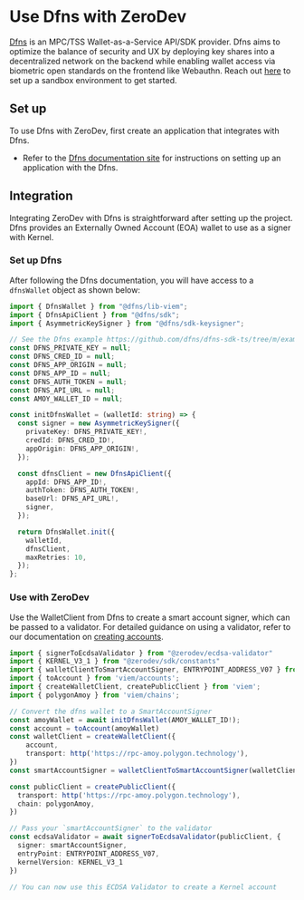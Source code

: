 # Use Dfns with ZeroDev

[Dfns](https://www.dfns.co/) is an MPC/TSS Wallet-as-a-Service API/SDK provider. Dfns aims to optimize the balance of security and UX by deploying key shares into a decentralized network on the backend while enabling wallet access via biometric open standards on the frontend like Webauthn. Reach out [here](https://www.dfns.co/learn-more) to set up a sandbox environment to get started.

## Set up

To use Dfns with ZeroDev, first create an application that integrates with Dfns.

- Refer to the [Dfns documentation site](https://docs.dfns.co/d/) for instructions on setting up an application with the Dfns.

## Integration
Integrating ZeroDev with Dfns is straightforward after setting up the project. Dfns provides an Externally Owned Account (EOA) wallet to use as a signer with Kernel.

### Set up Dfns
After following the Dfns documentation, you will have access to a `dfnsWallet` object as shown below:

```typescript
import { DfnsWallet } from "@dfns/lib-viem";
import { DfnsApiClient } from "@dfns/sdk";
import { AsymmetricKeySigner } from "@dfns/sdk-keysigner";

// See the Dfns example https://github.com/dfns/dfns-sdk-ts/tree/m/examples/libs/viem/alchemy-aa-gasless for details on populating the environment variables.
const DFNS_PRIVATE_KEY = null;
const DFNS_CRED_ID = null;
const DFNS_APP_ORIGIN = null;
const DFNS_APP_ID = null;
const DFNS_AUTH_TOKEN = null;
const DFNS_API_URL = null;
const AMOY_WALLET_ID = null;

const initDfnsWallet = (walletId: string) => {
  const signer = new AsymmetricKeySigner({
    privateKey: DFNS_PRIVATE_KEY!,
    credId: DFNS_CRED_ID!,
    appOrigin: DFNS_APP_ORIGIN!,
  });

  const dfnsClient = new DfnsApiClient({
    appId: DFNS_APP_ID!,
    authToken: DFNS_AUTH_TOKEN!,
    baseUrl: DFNS_API_URL!,
    signer,
  });

  return DfnsWallet.init({
    walletId,
    dfnsClient,
    maxRetries: 10,
  });
};
```

### Use with ZeroDev

Use the WalletClient from Dfns to create a smart account signer, which can be passed to a validator. For detailed guidance on using a validator, refer to our documentation on [creating accounts](/sdk/v5_3_x/core-api/create-account#api).

```typescript
import { signerToEcdsaValidator } from "@zerodev/ecdsa-validator"
import { KERNEL_V3_1 } from "@zerodev/sdk/constants"
import { walletClientToSmartAccountSigner, ENTRYPOINT_ADDRESS_V07 } from 'permissionless';
import { toAccount } from 'viem/accounts';
import { createWalletClient, createPublicClient } from 'viem';
import { polygonAmoy } from 'viem/chains';

// Convert the dfns wallet to a SmartAccountSigner
const amoyWallet = await initDfnsWallet(AMOY_WALLET_ID!);
const account = toAccount(amoyWallet)
const walletClient = createWalletClient({
    account,
    transport: http('https://rpc-amoy.polygon.technology'),
})
const smartAccountSigner = walletClientToSmartAccountSigner(walletClient);

const publicClient = createPublicClient({
  transport: http('https://rpc-amoy.polygon.technology'),
  chain: polygonAmoy,
})

// Pass your `smartAccountSigner` to the validator
const ecdsaValidator = await signerToEcdsaValidator(publicClient, {
  signer: smartAccountSigner,
  entryPoint: ENTRYPOINT_ADDRESS_V07,
  kernelVersion: KERNEL_V3_1
})

// You can now use this ECDSA Validator to create a Kernel account
```
